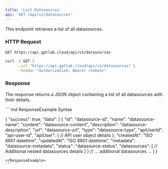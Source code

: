```yaml
---
title: 'List Datasources'
api: 'GET /api/v1/datasources'
---
```


This endpoint retrieves a list of all datasources.

### HTTP Request

`GET https://api.gptlab.cloud/api/v1/datasources`

<RequestExample>

```bash
curl -X GET \
     --url "https://api.gptlab.cloud/api/v1/datasources" \
     --header "Authorization: Bearer <token>"
```

</RequestExample>

### Response
The response returns a JSON object containing a list of all datasources with their details.




<ResponseExample>
````md ResponseExample Syntax

{
  "success": true,
  "data": [
    {
      "id": "datasource-id",
      "name": "datasource-name",
      "content": "datasource-content",
      "description": "datasource-description",
      "url": "datasource-url",
      "type": "datasource-type",
      "apiUserId": "api-user-id",
      "apiUser": {
        // API user object details
      },
      "createdAt": "ISO 8601 datetime",
      "updatedAt": "ISO 8601 datetime",
      "metadata": "datasource-metadata",
      "status": "datasource-status",
      "datasources": [
        // Additional nested datasources details
      ]
    }
    // ... additional datasources ...
  ]
}



````
</ResponseExample>
```
